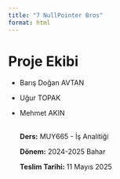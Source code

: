 ```yaml
---
title: "7 NullPointer Bros"
format: html
---
```


# Proje Ekibi

-   Barış Doğan AVTAN

-   Uğur TOPAK

-   Mehmet AKIN

    \
    **Ders:** MUY665 - İş Analitiği\

    **Dönem:** 2024-2025 Bahar\

    **Teslim Tarihi:** 11 Mayıs 2025

# 

